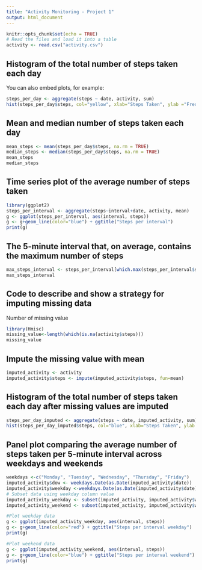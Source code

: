 ```yaml
---
title: "Activity Monitoring - Project 1"
output: html_document
---
```



```r
knitr::opts_chunk$set(echo = TRUE)
# Read the files and load it into a table
activity <- read.csv("activity.csv")
```

## Histogram of the total number of steps taken each day

You can also embed plots, for example:

```r
steps_per_day <- aggregate(steps ~ date, activity, sum)
hist(steps_per_day$steps, col="yellow", xlab="Steps Taken", ylab ="Frequency", main="Histogram of Steps Taken")

```

## Mean and median number of steps taken each day

```r
mean_steps <- mean(steps_per_day$steps, na.rm = TRUE)
median_steps <- median(steps_per_day$steps, na.rm = TRUE)
mean_steps
median_steps
```


## Time series plot of the average number of steps taken

```r
library(ggplot2)
steps_per_interval <- aggregate(steps~interval+date, activity, mean)
g <- ggplot(steps_per_interval, aes(interval, steps))
g <- g+geom_line(color="blue") + ggtitle("Steps per interval")
print(g)
```

## The 5-minute interval that, on average, contains the maximum number of steps
```r
max_steps_interval <- steps_per_interval[which.max(steps_per_interval$steps),1]
max_steps_interval
```


## Code to describe and show a strategy for imputing missing data

Number of missing value 
```r
library(Hmisc)
missing_value<-length(which(is.na(activity$steps)))
missing_value
```
## Impute the missing value with mean 

```r
imputed_activity <- activity
imputed_activity$steps <- impute(imputed_activity$steps, fun=mean)
```

## Histogram of the total number of steps taken each day after missing values are imputed
```r
steps_per_day_imputed <- aggregate(steps ~ date, imputed_activity, sum)
hist(steps_per_day_imputed$steps, col="blue", xlab="Steps Taken", ylab ="Frequency", main="Histogram of Steps Taken(Imputed)")
```



## Panel plot comparing the average number of steps taken per 5-minute interval across weekdays and weekends
```r
weekdays <-c("Monday", "Tuesday", "Wednesday", "Thursday", "Friday")
imputed_activity$dow <- weekdays.Date(as.Date(imputed_activity$date))
imputed_activity$weekday <-weekdays.Date(as.Date(imputed_activity$date)) %in% weekdays
# Subset data using weekday column value
imputed_activity_weekday <- subset(imputed_activity, imputed_activity$weekday==TRUE)
imputed_activity_weekend <- subset(imputed_activity, imputed_activity$weekday==FALSE)

#Plot weekday data
g <- ggplot(imputed_activity_weekday, aes(interval, steps))
g <- g+geom_line(color="red") + ggtitle("Steps per interval weekday")
print(g)

#Plot weekend data
g <- ggplot(imputed_activity_weekend, aes(interval, steps))
g <- g+geom_line(color="blue") + ggtitle("Steps per interval weekend")
print(g)
```


